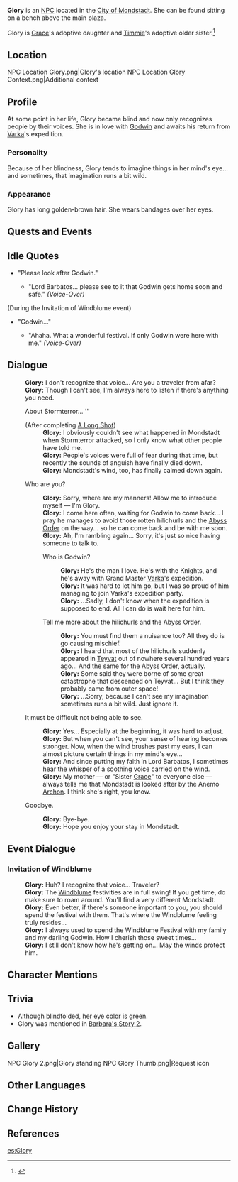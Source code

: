 {{Character Infobox
|image            = NPC Glory.png
|type             = NPC
|region           = Mondstadt
|voiceEN          = [https://jenniferlosi.com/ Jennifer Losi]<ref>Twitter: [https://twitter.com/JenLosi/status/1326965079602958336 EN VA Self Announcement]</ref>
|voiceJP          = [http://amuleto.jp/talents/tabatanene.html Nene Tabata (田畑寧々)]<ref>Amuleto: [http://amuleto.jp/talents/tabatanene.html JP VA's Profile]</ref>
|mother           = Grace
|motherNote       = Adoptive mother
|sibling          = Timmie
|siblingNote      = Adoptive younger brother
}}
'''Glory''' is an [[NPC]] located in the [[City of Mondstadt]]. She can be found sitting on a bench above the main plaza.

Glory is [[Grace]]'s adoptive daughter and [[Timmie]]'s adoptive older sister.<ref>{{Ref/Quest|Sorry, Timmie!}}</ref>

==Location==
<gallery hideaddbutton="true" captionalign="center">
NPC Location Glory.png|Glory's location
NPC Location Glory Context.png|Additional context
</gallery>

==Profile==
At some point in her life, Glory became blind and now only recognizes people by their voices. She is in love with [[Godwin]] and awaits his return from [[Varka]]'s expedition.

===Personality===
Because of her blindness, Glory tends to imagine things in her mind's eye... and sometimes, that imagination runs a bit wild.

===Appearance===
Glory has long golden-brown hair.  She wears bandages over her eyes.

==Quests and Events==
{{Quest Appearances}}

==Idle Quotes==
* "Please look after Godwin."
** {{A|VO Glory 01.ogg}} "Lord Barbatos... please see to it that Godwin gets home soon and safe." ''(Voice-Over)''

;(During the Invitation of Windblume event)
* "Godwin..."
** {{A|VO Glory 01 (Invitation of Windblume).ogg}} "Ahaha. What a wonderful festival. If only Godwin were here with me." ''(Voice-Over)''

==Dialogue==
{{Dialogue start}}
:'''Glory:''' I don't recognize that voice... Are you a traveler from afar?
:'''Glory:''' Though I can't see, I'm always here to listen if there's anything you need.
:{{DIcon}} About Stormterror... ''
:;(After completing [[A Long Shot]])
::'''Glory:''' I obviously couldn't see what happened in Mondstadt when Stormterror attacked, so I only know what other people have told me.
::'''Glory:''' People's voices were full of fear during that time, but recently the sounds of anguish have finally died down.
::'''Glory:''' Mondstadt's wind, too, has finally calmed down again.
:{{DIcon}} Who are you?
::'''Glory:''' Sorry, where are my manners! Allow me to introduce myself &mdash; I'm Glory.
::'''Glory:''' I come here often, waiting for Godwin to come back... I pray he manages to avoid those rotten hilichurls and the [[Abyss Order]] on the way... so he can come back and be with me soon.
::'''Glory:''' Ah, I'm rambling again... Sorry, it's just so nice having someone to talk to.
::{{DIcon}} Who is Godwin?
:::'''Glory:''' He's the man I love. He's with the Knights, and he's away with Grand Master [[Varka]]'s expedition.
:::'''Glory:''' It was hard to let him go, but I was so proud of him managing to join Varka's expedition party.
:::'''Glory:''' ...Sadly, I don't know when the expedition is supposed to end. All I can do is wait here for him.
::{{DIcon}} Tell me more about the hilichurls and the Abyss Order.
:::'''Glory:''' You must find them a nuisance too? All they do is go {{sic|round}} causing mischief.
:::'''Glory:''' I heard that most of the hilichurls suddenly appeared in [[Teyvat]] out of nowhere several hundred years ago... And the same for the Abyss Order, actually.
:::'''Glory:''' Some said they were borne of some great catastrophe that descended on Teyvat... But I think they probably came from outer space!
:::'''Glory:''' ...Sorry, because I can't see my imagination sometimes runs a bit wild. Just ignore it.
:{{DIcon}} It must be difficult not being able to see.
::'''Glory:''' Yes... Especially at the beginning, it was hard to adjust.
::'''Glory:''' But when you can't see, your sense of hearing becomes stronger. Now, when the wind brushes past my ears, I can almost picture certain things in my mind's eye...
::'''Glory:''' And since putting my faith in Lord Barbatos, I sometimes hear the whisper of a soothing voice carried on the wind.
::'''Glory:''' My mother &mdash; or "Sister [[Grace]]" to everyone else &mdash; always tells me that Mondstadt is looked after by the Anemo [[Archon]]. I think she's right, you know.
:{{DIcon}} Goodbye.
::'''Glory:''' Bye-bye.
::'''Glory:''' Hope you enjoy your stay in Mondstadt.
{{Dialogue end}}

==Event Dialogue==
===Invitation of Windblume===
{{Dialogue start}}
:'''Glory:''' Huh? I recognize that voice... Traveler?
:'''Glory:''' The [[Windblume Festival|Windblume]] festivities are in full swing! If you get time, do make sure to roam around. You'll find a very different Mondstadt.
:'''Glory:''' Even better, if there's someone important to you, you should spend the festival with them. That's where the Windblume feeling truly resides...
:'''Glory:''' I always used to spend the Windblume Festival with my family and my darling Godwin. How I cherish those sweet times...
:'''Glory:''' I still don't know how he's getting on... May the winds protect him.
{{Dialogue end}}

==Character Mentions==
{{Character Mentions}}

==Trivia==
* Although blindfolded, her eye color is green.
* Glory was mentioned in [[Barbara/Lore|Barbara's Story 2]].

==Gallery==
<gallery hideaddbutton="true" captionalign="center">
NPC Glory 2.png|Glory standing
NPC Glory Thumb.png|Request icon
</gallery>

==Other Languages==
{{Other Languages|default_hidden = 1
|en      = Glory
|zhs     = 葛罗丽
|zhs_rm  = Géluólì
|zht     = 葛蘿麗
|zht_rm  = Géluólì
|ja      = グローリー
|ja_rm   = Guroorii
|ko      = 글로리
|ko_rm   = Geullori
|es      = Glory
|fr      = Gloria
|ru      = Глория
|th      = Glory
|vi      = Glory
|de      = Glory
|id      = Glory
|pt      = Glory
}}

==Change History==
{{Change History|1.0}}

==References==
{{Reflist}}

[[es:Glory]]